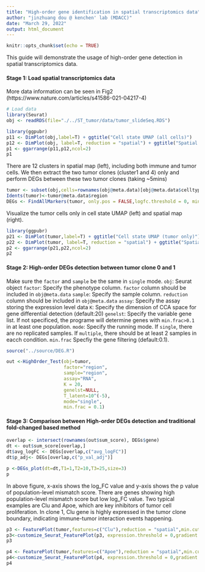 ```yaml
---
title: "High-order gene identification in spatial transcriptomics data"
author: "jinzhuang dou @ kenchen' lab (MDACC)"
date: "March 29, 2022"
output: html_document
---
```


```r
knitr::opts_chunk$set(echo = TRUE)
```
This guide will demonstrate the usage of high-order gene detection in spatial transcriptomics data.  

#### Stage 1: Load spatial transcriptomics data
More data information can be seen in Fig2 (https://www.nature.com/articles/s41586-021-04217-4)

```r
# Load data 
library(Seurat)
obj <- readRDS(file="./../ST_tumor/data/tumor_slideSeq.RDS")

```

```r
library(ggpubr)
p11 <- DimPlot(obj,label=T) + ggtitle("Cell state UMAP (all cells)")
p12 <- DimPlot(obj, label=T, reduction = "spatial") + ggtitle("Spatial Map (all cells)")
p1 <- ggarrange(p11,p12,ncol=2)
p1
```

There are 12 clusters in spatial map (left), including both immune and tumor cells. We then extract the two tumor clones (cluster1 and 4) only and perform DEGs between these two tumor clones (taking ~5mins)

```r
tumor <- subset(obj,cells=rownames(obj@meta.data)[obj@meta.data$celltype=="tumor"])
Idents(tumor)<-tumor@meta.data$region
DEGs <- FindAllMarkers(tumor, only.pos = FALSE,logfc.threshold = 0, min.pct = 0.1)
```

Visualize the tumor cells only in cell state UMAP (left) and spatial map (right).

```r
library(ggpubr)
p21 <- DimPlot(tumor,label=T) + ggtitle("Cell state UMAP (tumor only)")
p22 <- DimPlot(tumor, label=T, reduction = "spatial") + ggtitle("Spatial Map (tumor only)")
p2 <- ggarrange(p21,p22,ncol=2)
p2
```

#### Stage 2: High-order DEGs detection between tumor clone 0 and 1

Make sure the `factor` and `sample` be the same in `single` mode.
`obj`:       Seurat object 
`factor`:    Specify the phenotype column. `factor` column should be included in `obj@meta.data`
`sample`:    Specify the sample column. `reduction` column should be included in `obj@meta.data`
`assay`:     Specify the assay storing the expression level data
`K`:         Specify the dimension of CCA space for gene differential detection (default:20)
`genelst`:   Specify the variable gene list. If not specificed, the programe will determine genes with `min.frac>0.1` in at least one population.
`mode`:      Specify the running mode. If `single`, there are no replicated samples. If `multiple`, there should be at least 2 samples in eacch condition.
`min.frac`   Specfiy the gene filtering (default:0.1). 

```r

source("../source/DEG.R")

out <-HighOrder_Test(obj=tumor, 
                     factor="region", 
                     sample="region",
                     assay="RNA", 
                     K = 20, 
                     genelst=NULL,
                     T_latent=10^(-5),
                     mode="single",
                     min.frac = 0.1)

```

#### Stage 3: Comparison between High-order DEGs detection and traditional fold-changed based method

```r
overlap <- intersect(rownames(out$sum_score), DEGs$gene)
dt <- out$sum_score[overlap,]
dt$avg_logFC <- DEGs[overlap,c("avg_logFC")]
dt$p_adj<- DEGs[overlap,c("p_val_adj")]

p <-DEGs_plot(dt=dt,T1=1,T2=10,T3=25,size=3)
p


```

In above figure, x-axis shows the log_FC value and y-axis shows the p value of population-level mismatch score. There are genes showing high population-level mismatch score but low log_FC value. Two typical examples are Clu and Apoe, which are key inhibitors of tumor cell proliferation. In clone 1, Clu gene is highly expressed in the tumor clone boundary, indicating immune-tumor interaction events happening. 

```r
p3 <- FeaturePlot(tumor,features=c("Clu"),reduction = "spatial",min.cutoff = 1, label=T)
p3<-customize_Seurat_FeaturePlot(p3, expression.threshold = 0,gradient.use = c( "blue", "white", "red"))
p3

p4 <- FeaturePlot(tumor,features=c("Apoe"),reduction = "spatial",min.cutoff = 1, label=T)
p4<-customize_Seurat_FeaturePlot(p4, expression.threshold = 0,gradient.use = c( "blue", "white", "red"))
p4


```


